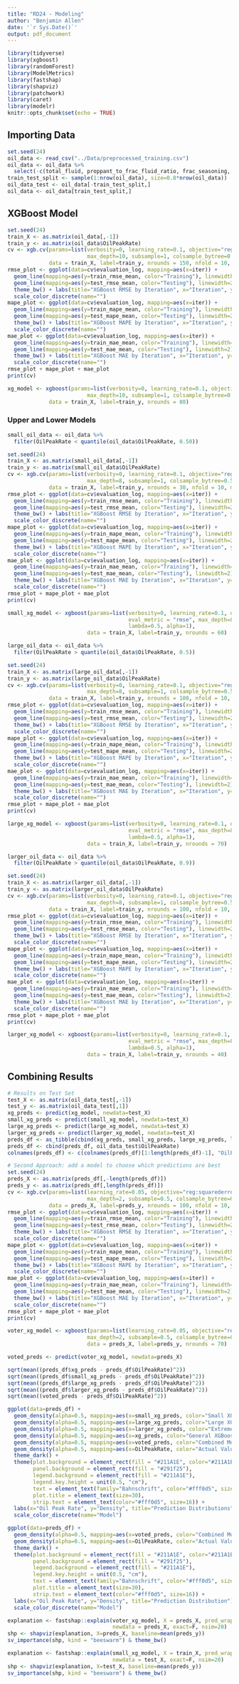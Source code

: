 ```yaml
---
title: "RD24 - Modeling"
author: "Benjamin Allen"
date: '`r Sys.Date()`'
output: pdf_document
---
```


```r
library(tidyverse)
library(xgboost)
library(randomForest)
library(ModelMetrics)
library(fastshap)
library(shapviz)
library(patchwork)
library(caret)
library(modelr)
knitr::opts_chunk$set(echo = TRUE)
```

## Importing Data

```r
set.seed(24)
oil_data <- read_csv("../Data/preprocessed_training.csv")
oil_data <- oil_data %>% 
  select(-c(total_fluid, proppant_to_frac_fluid_ratio, frac_seasoning, total_proppant, gross_perforated_length))
train_test_split <- sample(1:nrow(oil_data), size=0.8*nrow(oil_data))
oil_data_test <- oil_data[-train_test_split,]
oil_data <- oil_data[train_test_split,]
```

## XGBoost Model

```r
set.seed(24)
train_X <- as.matrix(oil_data[,-1])
train_y <- as.matrix(oil_data$OilPeakRate)
cv <- xgb.cv(params=list(verbosity=0, learning_rate=0.1, objective="reg:squarederror", eval_metric = "rmse",
                         max_depth=10, subsample=1, colsample_bytree=0.5, lambda=0.5, alpha=1),
             data = train_X, label=train_y, nrounds = 150, nfold = 10, metrics = list("rmse", "mape", "mae"))
rmse_plot <- ggplot(data=cv$evaluation_log, mapping=aes(x=iter)) +
  geom_line(mapping=aes(y=train_rmse_mean, color="Training"), linewidth=2) +
  geom_line(mapping=aes(y=test_rmse_mean, color="Testing"), linewidth=2) +
  theme_bw() + labs(title="XGBoost RMSE by Iteration", x="Iteration", y="RMSE") +
  scale_color_discrete(name="")
mape_plot <- ggplot(data=cv$evaluation_log, mapping=aes(x=iter)) +
  geom_line(mapping=aes(y=train_mape_mean, color="Training"), linewidth=2) +
  geom_line(mapping=aes(y=test_mape_mean, color="Testing"), linewidth=2) +
  theme_bw() + labs(title="XGBoost MAPE by Iteration", x="Iteration", y="MAPE") +
  scale_color_discrete(name="")
mae_plot <- ggplot(data=cv$evaluation_log, mapping=aes(x=iter)) +
  geom_line(mapping=aes(y=train_mae_mean, color="Training"), linewidth=2) +
  geom_line(mapping=aes(y=test_mae_mean, color="Testing"), linewidth=2) +
  theme_bw() + labs(title="XGBoost MAE by Iteration", x="Iteration", y="MAPE") +
  scale_color_discrete(name="")
rmse_plot + mape_plot + mae_plot
print(cv)
```

```r
xg_model <- xgboost(params=list(verbosity=0, learning_rate=0.1, objective="reg:squarederror", eval_metric = "rmse",
                         max_depth=10, subsample=1, colsample_bytree=0.5, lambda=0.5, alpha=1),
             data = train_X, label=train_y, nrounds = 80)
```

### Upper and Lower Models

```r
small_oil_data <- oil_data %>% 
  filter(OilPeakRate < quantile(oil_data$OilPeakRate, 0.50))

set.seed(24)
train_X <- as.matrix(small_oil_data[,-1])
train_y <- as.matrix(small_oil_data$OilPeakRate)
cv <- xgb.cv(params=list(verbosity=0, learning_rate=0.1, objective="reg:squarederror", eval_metric = "rmse",
                         max_depth=8, subsample=1, colsample_bytree=0.5, lambda=0.5, alpha=1),
             data = train_X, label=train_y, nrounds = 30, nfold = 10, metrics = list("rmse", "mape", "mae"))
rmse_plot <- ggplot(data=cv$evaluation_log, mapping=aes(x=iter)) +
  geom_line(mapping=aes(y=train_rmse_mean, color="Training"), linewidth=2) +
  geom_line(mapping=aes(y=test_rmse_mean, color="Testing"), linewidth=2) +
  theme_bw() + labs(title="XGBoost RMSE by Iteration", x="Iteration", y="RMSE") +
  scale_color_discrete(name="")
mape_plot <- ggplot(data=cv$evaluation_log, mapping=aes(x=iter)) +
  geom_line(mapping=aes(y=train_mape_mean, color="Training"), linewidth=2) +
  geom_line(mapping=aes(y=test_mape_mean, color="Testing"), linewidth=2) +
  theme_bw() + labs(title="XGBoost MAPE by Iteration", x="Iteration", y="MAPE") +
  scale_color_discrete(name="")
mae_plot <- ggplot(data=cv$evaluation_log, mapping=aes(x=iter)) +
  geom_line(mapping=aes(y=train_mae_mean, color="Training"), linewidth=2) +
  geom_line(mapping=aes(y=test_mae_mean, color="Testing"), linewidth=2) +
  theme_bw() + labs(title="XGBoost MAE by Iteration", x="Iteration", y="MAPE") +
  scale_color_discrete(name="")
rmse_plot + mape_plot + mae_plot
print(cv)
```

```r
small_xg_model <- xgboost(params=list(verbosity=0, learning_rate=0.1, objective="reg:squarederror",
                                      eval_metric = "rmse", max_depth=8, subsample=1, colsample_bytree=0.5,
                                      lambda=0.5, alpha=1),
                         data = train_X, label=train_y, nrounds = 60)
```

```r
large_oil_data <- oil_data %>% 
  filter(OilPeakRate > quantile(oil_data$OilPeakRate, 0.5))

set.seed(24)
train_X <- as.matrix(large_oil_data[,-1])
train_y <- as.matrix(large_oil_data$OilPeakRate)
cv <- xgb.cv(params=list(verbosity=0, learning_rate=0.1, objective="reg:squarederror", eval_metric = "rmse",
                         max_depth=8, subsample=1, colsample_bytree=0.5, lambda=0.5, alpha=1),
             data = train_X, label=train_y, nrounds = 100, nfold = 10, metrics = list("rmse", "mape", "mae"))
rmse_plot <- ggplot(data=cv$evaluation_log, mapping=aes(x=iter)) +
  geom_line(mapping=aes(y=train_rmse_mean, color="Training"), linewidth=2) +
  geom_line(mapping=aes(y=test_rmse_mean, color="Testing"), linewidth=2) +
  theme_bw() + labs(title="XGBoost RMSE by Iteration", x="Iteration", y="RMSE") +
  scale_color_discrete(name="")
mape_plot <- ggplot(data=cv$evaluation_log, mapping=aes(x=iter)) +
  geom_line(mapping=aes(y=train_mape_mean, color="Training"), linewidth=2) +
  geom_line(mapping=aes(y=test_mape_mean, color="Testing"), linewidth=2) +
  theme_bw() + labs(title="XGBoost MAPE by Iteration", x="Iteration", y="MAPE") +
  scale_color_discrete(name="")
mae_plot <- ggplot(data=cv$evaluation_log, mapping=aes(x=iter)) +
  geom_line(mapping=aes(y=train_mae_mean, color="Training"), linewidth=2) +
  geom_line(mapping=aes(y=test_mae_mean, color="Testing"), linewidth=2) +
  theme_bw() + labs(title="XGBoost MAE by Iteration", x="Iteration", y="MAPE") +
  scale_color_discrete(name="")
rmse_plot + mape_plot + mae_plot
print(cv)
```

```r
large_xg_model <- xgboost(params=list(verbosity=0, learning_rate=0.1, objective="reg:squarederror",
                                      eval_metric = "rmse", max_depth=8, subsample=1, colsample_bytree=0.5,
                                      lambda=0.5, alpha=1),
                         data = train_X, label=train_y, nrounds = 70)
```

```r
larger_oil_data <- oil_data %>% 
  filter(OilPeakRate > quantile(oil_data$OilPeakRate, 0.9))

set.seed(24)
train_X <- as.matrix(larger_oil_data[,-1])
train_y <- as.matrix(larger_oil_data$OilPeakRate)
cv <- xgb.cv(params=list(verbosity=0, learning_rate=0.1, objective="reg:squarederror", eval_metric = "rmse",
                         max_depth=8, subsample=1, colsample_bytree=0.5, lambda=0.5, alpha=1),
             data = train_X, label=train_y, nrounds = 100, nfold = 10, metrics = list("rmse", "mape", "mae"))
rmse_plot <- ggplot(data=cv$evaluation_log, mapping=aes(x=iter)) +
  geom_line(mapping=aes(y=train_rmse_mean, color="Training"), linewidth=2) +
  geom_line(mapping=aes(y=test_rmse_mean, color="Testing"), linewidth=2) +
  theme_bw() + labs(title="XGBoost RMSE by Iteration", x="Iteration", y="RMSE") +
  scale_color_discrete(name="")
mape_plot <- ggplot(data=cv$evaluation_log, mapping=aes(x=iter)) +
  geom_line(mapping=aes(y=train_mape_mean, color="Training"), linewidth=2) +
  geom_line(mapping=aes(y=test_mape_mean, color="Testing"), linewidth=2) +
  theme_bw() + labs(title="XGBoost MAPE by Iteration", x="Iteration", y="MAPE") +
  scale_color_discrete(name="")
mae_plot <- ggplot(data=cv$evaluation_log, mapping=aes(x=iter)) +
  geom_line(mapping=aes(y=train_mae_mean, color="Training"), linewidth=2) +
  geom_line(mapping=aes(y=test_mae_mean, color="Testing"), linewidth=2) +
  theme_bw() + labs(title="XGBoost MAE by Iteration", x="Iteration", y="MAPE") +
  scale_color_discrete(name="")
rmse_plot + mape_plot + mae_plot
print(cv)
```

```r
larger_xg_model <- xgboost(params=list(verbosity=0, learning_rate=0.1, objective="reg:squarederror",
                                      eval_metric = "rmse", max_depth=8, subsample=1, colsample_bytree=0.5,
                                      lambda=0.5, alpha=1),
                         data = train_X, label=train_y, nrounds = 40)
```

## Combining Results

```r
# Results on Test Set
test_X <- as.matrix(oil_data_test[,-1])
test_y <- as.matrix(oil_data_test[,1])
xg_preds <- predict(xg_model, newdata=test_X)
small_xg_preds <- predict(small_xg_model, newdata=test_X)
large_xg_preds <- predict(large_xg_model, newdata=test_X)
larger_xg_preds <- predict(larger_xg_model, newdata=test_X)
preds_df <- as_tibble(cbind(xg_preds, small_xg_preds, large_xg_preds, larger_xg_preds))
preds_df <- cbind(preds_df, oil_data_test$OilPeakRate)
colnames(preds_df) <- c(colnames(preds_df)[1:length(preds_df)-1], "OilPeakRate")

# Second Approach: add a model to choose which predictions are best
set.seed(24)
preds_X <- as.matrix(preds_df[,-length(preds_df)])
preds_y <- as.matrix(preds_df[,length(preds_df)])
cv <- xgb.cv(params=list(learning_rate=0.05, objective="reg:squarederror", eval_metric = "rmse",
                         max_depth=2, subsample=0.5, colsample_bytree=0.75, lambda=1, alpha=1),
             data = preds_X, label=preds_y, nrounds = 100, nfold = 10, metrics = list("rmse", "mape", "mae"))
rmse_plot <- ggplot(data=cv$evaluation_log, mapping=aes(x=iter)) +
  geom_line(mapping=aes(y=train_rmse_mean, color="Training"), linewidth=2) +
  geom_line(mapping=aes(y=test_rmse_mean, color="Testing"), linewidth=2) +
  theme_bw() + labs(title="XGBoost RMSE by Iteration", x="Iteration", y="RMSE") +
  scale_color_discrete(name="")
mape_plot <- ggplot(data=cv$evaluation_log, mapping=aes(x=iter)) +
  geom_line(mapping=aes(y=train_mape_mean, color="Training"), linewidth=2) +
  geom_line(mapping=aes(y=test_mape_mean, color="Testing"), linewidth=2) +
  theme_bw() + labs(title="XGBoost MAPE by Iteration", x="Iteration", y="MAPE") +
  scale_color_discrete(name="")
mae_plot <- ggplot(data=cv$evaluation_log, mapping=aes(x=iter)) +
  geom_line(mapping=aes(y=train_mae_mean, color="Training"), linewidth=2) +
  geom_line(mapping=aes(y=test_mae_mean, color="Testing"), linewidth=2) +
  theme_bw() + labs(title="XGBoost MAE by Iteration", x="Iteration", y="MAPE") +
  scale_color_discrete(name="")
rmse_plot + mape_plot + mae_plot
print(cv)

voter_xg_model <- xgboost(params=list(learning_rate=0.05, objective="reg:squarederror", eval_metric = "rmse",
                         max_depth=2, subsample=0.5, colsample_bytree=0.75, lambda=1, alpha=10),
                         data = preds_X, label=preds_y, nrounds = 70)
```


```r
voted_preds <- predict(voter_xg_model, newdata=preds_X)

sqrt(mean((preds_df$xg_preds - preds_df$OilPeakRate)^2))
sqrt(mean((preds_df$small_xg_preds - preds_df$OilPeakRate)^2))
sqrt(mean((preds_df$large_xg_preds - preds_df$OilPeakRate)^2))
sqrt(mean((preds_df$larger_xg_preds - preds_df$OilPeakRate)^2))
sqrt(mean((voted_preds - preds_df$OilPeakRate)^2))

ggplot(data=preds_df) +
  geom_density(alpha=0.5, mapping=aes(x=small_xg_preds, color="Small XGBoost"), linewidth=1) +
  geom_density(alpha=0.5, mapping=aes(x=large_xg_preds, color="Large XGBoost"), linewidth=1) +
  geom_density(alpha=0.5, mapping=aes(x=larger_xg_preds, color="Extreme XGBoost"), linewidth=1) +
  geom_density(alpha=0.5, mapping=aes(x=xg_preds, color="General XGBoost"), linewidth=1) +
  geom_density(alpha=0.5, mapping=aes(x=voted_preds, color="Combined Model"), linewidth=1) +
  geom_density(alpha=0.5, mapping=aes(x=OilPeakRate, color="Actual Value"), linewidth=1.5) +
  theme_dark() +
  theme(plot.background = element_rect(fill = "#211A1E", color="#211A1E"),
        panel.background = element_rect(fill = "#291f25"),
        legend.background = element_rect(fill = "#211A1E"),
        legend.key.height = unit(0.5, "cm"),
        text = element_text(family="Bahnschrift", color="#fff0d5", size=16),
        plot.title = element_text(size=30),
        strip.text = element_text(color="#fff0d5", size=16)) +
  labs(x="Oil Peak Rate", y="Density", title="Prediction Distributions") +
  scale_color_discrete(name="Model")

ggplot(data=preds_df) +
  geom_density(alpha=0.5, mapping=aes(x=voted_preds, color="Combined Model"), linewidth=1) +
  geom_density(alpha=0.5, mapping=aes(x=OilPeakRate, color="Actual Value"), linewidth=1.5) +
  theme_dark() +
  theme(plot.background = element_rect(fill = "#211A1E", color="#211A1E"),
        panel.background = element_rect(fill = "#291f25"),
        legend.background = element_rect(fill = "#211A1E"),
        legend.key.height = unit(0.5, "cm"),
        text = element_text(family="Bahnschrift", color="#fff0d5", size=16),
        plot.title = element_text(size=30),
        strip.text = element_text(color="#fff0d5", size=16)) +
  labs(x="Oil Peak Rate", y="Density", title="Prediction Distribution") +
  scale_color_discrete(name="Model")
```

```r
explanation <- fastshap::explain(voter_xg_model, X = preds_X, pred_wrapper = predict,
                                 newdata = preds_X, exact=F, nsim=20)
shp <- shapviz(explanation, X=preds_X, baseline=mean(preds_y))
sv_importance(shp, kind = "beeswarm") & theme_bw() 
```


```r
explanation <- fastshap::explain(small_xg_model, X = train_X, pred_wrapper = predict,
                                 newdata = test_X, exact=F, nsim=20)
shp <- shapviz(explanation, X=test_X, baseline=mean(preds_y))
sv_importance(shp, kind = "beeswarm") & theme_bw() 
```
